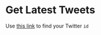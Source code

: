 
<UsageDetails href="/get-latest-tweets" />

# Get Latest Tweets

Use [this link](https://tools.codeofaninja.com/find-twitter-id) to find your Twitter `id`

<GetLatestTweets />
